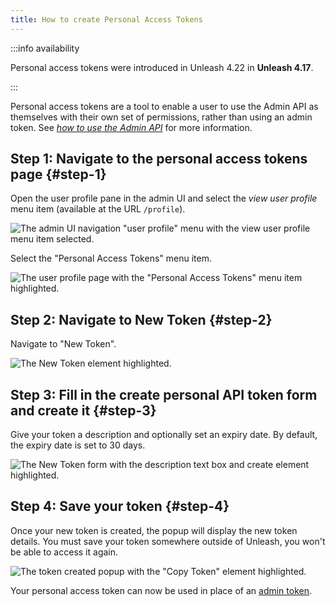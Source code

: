```yaml
---
title: How to create Personal Access Tokens
---
```


:::info availability

Personal access tokens were introduced in Unleash 4.22 in **Unleash 4.17**.

:::

Personal access tokens are a tool to enable a user to use the Admin API as themselves with their own set of permissions, rather than using an admin token. See [_how to use the Admin API_](how-to-use-the-admin-api.md) for more information.

## Step 1: Navigate to the personal access tokens page {#step-1}

Open the user profile pane in the admin UI and select the _view user profile_ menu item (available at the URL `/profile`).

![The admin UI navigation "user profile" menu with the view user profile menu item selected.](/img/create-pat-1.png)

Select the "Personal Access Tokens" menu item.

![The user profile page with the "Personal Access Tokens" menu item highlighted.](/img/create-pat-2.png)

## Step 2: Navigate to New Token {#step-2}

Navigate to "New Token".

![The New Token element highlighted. ](/img/create-pat-3.png)

## Step 3: Fill in the create personal API token form and create it {#step-3}

Give your token a description and optionally set an expiry date. By default, the expiry date is set to 30 days.

![The New Token form with the description text box and create element highlighted. ](/img/create-pat-4.png)

## Step 4: Save your token {#step-4}

Once your new token is created, the popup will display the new token details. You must save your token somewhere outside of Unleash, you won't be able to access it again.

![The token created popup with the "Copy Token" element highlighted. ](/img/create-pat-5.png)

Your personal access token can now be used in place of an [admin token](../reference/api-tokens-and-client-keys#admin-tokens).
